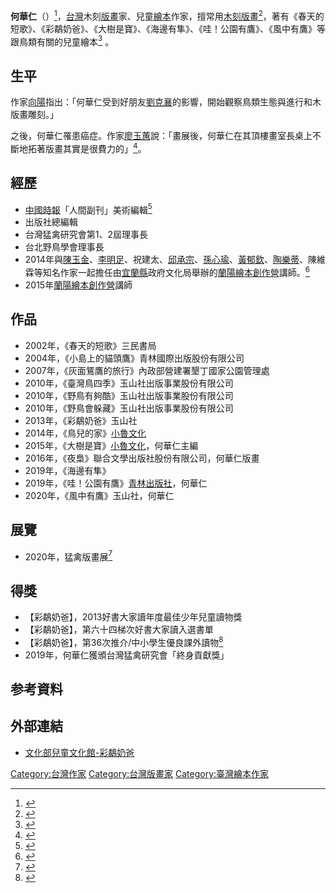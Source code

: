 {{Infobox Artist
| bgcolour      = 
| name          = 何華仁
| image         = 
| imagesize     = 
| caption       = 
| birthname     = 
| birthdate     = 1958年
| nationality   = {{ROC}}
| deathdate     = {{death date and age|2021|12|18|1958}}
| deathplace    = 
| field         = 版畫、繪本
| training      = 
| movement      = 
| works         = 
| patrons       = 
| awards        = 
}}

'''何華仁'''（{{bd|1958年||2021年|12月18日|catIdx=Ho}}）<ref>{{Cite web |url=https://news.ltn.com.tw/news/life/breakingnews/3772824 |title=自由時報：鳥人畫家何華仁病逝 台灣猛禽精神永留傳 |access-date=2021-12-18 |archive-date=2021-12-26 |archive-url=https://web.archive.org/web/20211226013109/https://news.ltn.com.tw/news/life/breakingnews/3772824 |dead-url=no }}</ref>，[[台灣|台灣]]木刻[[版畫|版畫]]家、兒童[[繪本|繪本]]作家，擅常用[[木刻版畫|木刻版畫]]<ref>{{Cite web |url=http://udn.com/news/story/7328/1124230-%E5%AE%9C%E8%98%AD%E7%89%88%E7%95%AB%E5%AE%B6%E6%8E%88%E8%AA%B2-%E5%9F%B9%E9%A4%8A |title=聯合新聞網-宜蘭版畫家授課 培養「小幾米」 |access-date=2022-03-14 |archive-date=2019-03-12 |archive-url=https://web.archive.org/web/20190312205657/https://udn.com/news/story/7328/1124230-%E5%AE%9C%E8%98%AD%E7%89%88%E7%95%AB%E5%AE%B6%E6%8E%88%E8%AA%B2-%E5%9F%B9%E9%A4%8A |dead-url=no }}</ref>，著有《春天的短歌》、《彩鷸奶爸》、《大樹是寶》、《海邊有隼》、《哇！公園有鷹》、《風中有鷹》等跟鳥類有關的兒童繪本<ref>{{Cite web |url=http://kids.tpml.edu.tw/sp.asp?xdurl=search_act.asp&mp=100&author=%E4%BD%95%E8%8F%AF%E4%BB%81%2C+1958+ |title=台北市立圖書館-何華仁 |accessdate=2020-12-17 |archive-date=2018-09-30 |archive-url=https://web.archive.org/web/20180930074911/http://kids.tpml.edu.tw/sp.asp?xdurl=search_act.asp&mp=100&author=%E4%BD%95%E8%8F%AF%E4%BB%81%2C+1958+ |dead-url=no }}</ref>
。

== 生平 ==
作家[[向陽|向陽]]指出：「何華仁受到好朋友[[劉克襄|劉克襄]]的影響，開始觀察鳥類生態與進行和木版畫雕刻。」

之後，何華仁罹患癌症。作家[[廖玉蕙|廖玉蕙]]說：「畫展後，何華仁在其頂樓畫室長桌上不斷地拓著版畫其實是很費力的」<ref>{{Cite web |url=https://www.chinatimes.com/amp/newspapers/20220107000628-260115 |title=中國時報：何華仁鳥版畫遺作 預計二月上市 |access-date=2022-01-17 |archive-date=2022-01-18 |archive-url=https://web.archive.org/web/20220118193256/https://www.chinatimes.com/amp/newspapers/20220107000628-260115 |dead-url=no }}</ref>。

== 經歷 ==
*[[中國時報|中國時報]]「人間副刊」美術編輯<ref>{{Cite web |url=https://tw.appledaily.com/headline/20210227/AOZQM54LN5DUBOHQA4BAP5Y5GQ/ |title=蘋果日報：蘋中人：刻在心上的鷹姿 何華仁 |access-date=2022-01-17 |archive-date=2022-01-18 |archive-url=https://web.archive.org/web/20220118194815/https://tw.appledaily.com/headline/20210227/AOZQM54LN5DUBOHQA4BAP5Y5GQ/ |dead-url=no }}</ref>
*出版社總編輯
*台灣猛禽研究會第1、2屆理事長
*台北野鳥學會理事長
*2014年與[[陳玉金|陳玉金]]、[[李明足|李明足]]、祝建太、[[邱承宗|邱承宗]]、[[孫心瑜|孫心瑜]]、[[黃郁欽|黃郁欽]]、[[陶樂蒂|陶樂蒂]]、陳維霖等知名作家一起擔任由[[宜蘭縣|宜蘭縣]]政府文化局舉辦的[[蘭陽繪本創作營|蘭陽繪本創作營]]講師。<ref>{{Cite web |url=http://opendata.e-land.gov.tw/News/Display1.aspx?sno=60138 |title=宜蘭縣政府文化局-蘭陽繪本創作營 |accessdate=2016-03-30 |archive-date=2016-04-05 |archive-url=https://web.archive.org/web/20160405172824/http://opendata.e-land.gov.tw/News/Display1.aspx?sno=60138 |dead-url=no }}</ref>
*2015年[[蘭陽繪本創作營|蘭陽繪本創作營]]講師

== 作品 ==
*2002年，《春天的短歌》三民書局
*2004年，《小島上的貓頭鷹》青林國際出版股份有限公司
*2007年，《灰面鵟鷹的旅行》內政部營建署墾丁國家公園管理處
*2010年，《臺灣鳥四季》玉山社出版事業股份有限公司
*2010年，《野鳥有夠酷》玉山社出版事業股份有限公司
*2010年，《野鳥會躲藏》玉山社出版事業股份有限公司
*2013年，《彩鷸奶爸》玉山社
*2014年，《鳥兒的家》[[小魯文化|小魯文化]]
*2015年，《大樹是寶》[[小魯文化|小魯文化]]，何華仁主編
*2016年，《夜梟》聯合文學出版社股份有限公司，何華仁版畫
*2019年，《海邊有隼》
*2019年，《哇！公園有鷹》[[青林出版社|青林出版社]]，何華仁
*2020年，《風中有鷹》玉山社，何華仁

== 展覽 ==
*2020年，猛禽版畫展<ref>{{Cite web |url=https://ent.ltn.com.tw/amp/news/paper/1491704 |title=【家庭plus】〈身口意三業〉跟鳥講話的人 |access-date=2021-12-30 |archive-date=2021-12-30 |archive-url=https://web.archive.org/web/20211230004025/https://ent.ltn.com.tw/amp/news/paper/1491704 |dead-url=no }}</ref>

== 得獎 ==
*【彩鷸奶爸】，2013好書大家讀年度最佳少年兒童讀物獎
*【彩鷸奶爸】，第六十四梯次好書大家讀入選書單
*【彩鷸奶爸】，第36次推介/中小學生優良課外讀物<ref>{{Cite web |url=http://children.moc.gov.tw/search/book_detail.php?id=9789862940426 |title=文化部兒童文化館-彩鷸奶爸 |accessdate=2016-03-30 |archive-date=2016-04-13 |archive-url=https://web.archive.org/web/20160413075613/http://children.moc.gov.tw/search/book_detail.php?id=9789862940426 |dead-url=no }}</ref>
*2019年，何華仁獲頒台灣猛禽研究會「終身貢獻獎」

== 参考資料 ==
{{Reflist}}

== 外部連結 ==
*[http://children.moc.gov.tw/search/book_detail.php?id=9789862940426 文化部兒童文化館-彩鷸奶爸] {{Wayback|url=http://children.moc.gov.tw/search/book_detail.php?id=9789862940426 |date=20160413075613 }}

{{DEFAULTSORT:H何}}
[[Category:台灣作家|Category:台灣作家]]
[[Category:台灣版畫家|Category:台灣版畫家]]
[[Category:臺灣繪本作家|Category:臺灣繪本作家]]